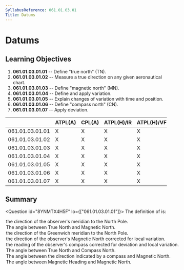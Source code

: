 ```yaml
---
SyllabusReference: 061.01.03.01
Title: Datums
---
```


# Datums

## Learning Objectives

1.  **061.01.03.01.01** -- Define "true north" (TN).
2.  **061.01.03.01.02** -- Measure a true direction on any given aeronautical
    chart.
3.  **061.01.03.01.03** -- Define "magnetic north" (MN).
4.  **061.01.03.01.04** -- Define and apply variation.
5.  **061.01.03.01.05** -- Explain changes of variation with time and position.
6.  **061.01.03.01.06** -- Define "compass north" (CN).
7.  **061.01.03.01.07** -- Apply deviation.

|                 | ATPL(A) | CPL(A) | ATPL(H)/IR | ATPL(H)/VFR | CPL(H) | IR  | CBIR(A) |
| --------------- | ------- | ------ | ---------- | ----------- | ------ | --- | ------- |
| 061.01.03.01.01 | X       | X      | X          | X           | X      |     |         |
| 061.01.03.01.02 | X       | X      | X          | X           | X      |     |         |
| 061.01.03.01.03 | X       | X      | X          | X           | X      |     |         |
| 061.01.03.01.04 | X       | X      | X          | X           | X      |     |         |
| 061.01.03.01.05 | X       | X      | X          | X           | X      |     |         |
| 061.01.03.01.06 | X       | X      | X          | X           | X      |     |         |
| 061.01.03.01.07 | X       | X      | X          | X           | X      |     |         |

## Summary

<Question id="8YNMTX4H5F" lo={["061.01.03.01.01"]}>
  <Text variant="oneCorrect">
    The definition of <Subject /> is:
  </Text>
<Option subject={[["True North for any observer"]]}>
  the direction of the observer's meridian to the North Pole.
</Option>
<Option subject={[["magnetic variation"]]}>
  The angle between True North and Magnetic North.
</Option>
<Option>the direction of the Greenwich meridian to the North Pole.</Option>
<Option>
  the direction of the observer's Magnetic North corrected for local variation.
</Option>
<Option>
  the reading of the observer's compass corrected for deviation and local
  variation.
</Option>
<Option>The angle between True North and Compass North.</Option>
<Option>
  The angle between the direction indicated by a compass and Magnetic North.
</Option>

  <Option>The angle between Magnetic Heading and Magnetic North.</Option>
</Question>
